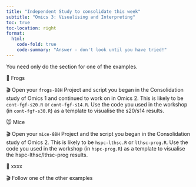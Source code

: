 ```yaml
---
title: "Independent Study to consolidate this week"
subtitle: "Omics 3: Visualising and Interpreting"
toc: true
toc-location: right
format:
  html:
    code-fold: true
    code-summary: "Answer - don't look until you have tried!"
---
```



You need only do the section for one of the examples.

🐸 Frogs

🎬 Open your `frogs-88H` Project and script you began in the Consolidation study of Omics 1 and continued to work on in Omics 2. This is likely to be `cont-fgf-s20.R` or `cont-fgf-s14.R`. Use the code you used in the workshop (in `cont-fgf-s30.R`) as a template to visualise the s20/s14 results. 

🐭 Mice

🎬 Open your `mice-88H` Project and the script you began in the Consolidation study of Omics 2. This is likely to be `hspc-lthsc.R` or `lthsc-prog.R`. Use the code you used in the workshop (in `hspc-prog.R`) as a template to visualise the hspc-lthsc/lthsc-prog results.

🍂 xxxx

🎬 Follow one of the other examples


